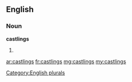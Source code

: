 ==English==

===Noun===
'''castlings'''

# {{plural of|[[castling]]}}

[[Category:English plurals]]

[[ar:castlings]]
[[fr:castlings]]
[[mg:castlings]]
[[my:castlings]]